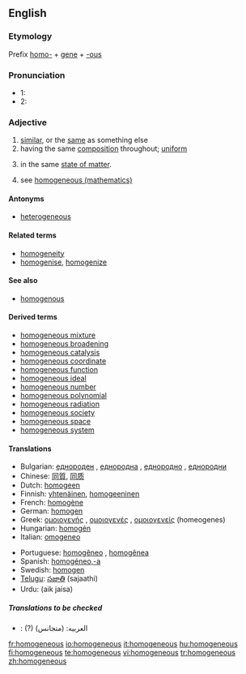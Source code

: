 ==English==

===Etymology===
Prefix [[homo-]] + [[gene]] + [[-ous]]

===Pronunciation===
* 1: {{IPA|/ho.məˈdʒi.ni.əs/}}
* 2: {{IPA|/həˈmɑ.dʒɪ.nəs/}}
*: {{audio|en-us-homogeneous.ogg|Audio (US)}}
*: {{audio|en-uk-homogeneous.ogg|Audio (UK)}}

===Adjective===
{{en-adj|-}}

# [[similar]], or the [[same]] as something else
# having the same [[composition]] throughout; [[uniform]]
# {{chemistry}} in the same [[state of matter]].
# {{mathematics}} see [[w:homogeneous (mathematics)|homogeneous (mathematics)]]

====Antonyms====
* [[heterogeneous]]

====Related terms====
* [[homogeneity]]
* [[homogenise]], [[homogenize]]

====See also====
* [[homogenous]]

====Derived terms====
* [[homogeneous mixture]]
* [[homogeneous broadening]]
* [[homogeneous catalysis]]
* [[homogeneous coordinate]]
* [[homogeneous function]]
* [[homogeneous ideal]]
* [[homogeneous number]]
* [[homogeneous polynomial]]
* [[homogeneous radiation]]
* [[homogeneous society]]
* [[homogeneous space]]
* [[homogeneous system]]

====Translations====
{{top}}
* Bulgarian: [[еднороден]] {{m}}, [[еднородна]] {{f}}, [[еднородно]] {{n}}, [[еднородни]] {{p}}
* Chinese: [[同質]], [[同质]]
* Dutch: [[homogeen]]
* Finnish: [[yhtenäinen]], [[homogeeninen]]
* French: [[homogène]]
* German: [[homogen#German|homogen]]
* Greek: [[ομοιογενής]] {{m|f}}, [[ομοιογενές]] {{n}}, [[ομοιογενείς]] {{p}} (homeogenes)
* Hungarian: [[homogén]]
* Italian: [[omogeneo]]
{{mid}}
* Portuguese: [[homogêneo]] {{m}}, [[homogênea]] {{f}}
* Spanish: [[homogéneo,-a]]
* Swedish: [[homogen#Swedish|homogen]]
* [[Telugu]]: [[సజాతి]] (sajaathi)
* Urdu: (aik jaisa)
{{bottom}}

=====Translations to be checked=====
* {{ttbc|Arabic}}: (?) العربيه: (متجانس)

[[fr:homogeneous]]
[[io:homogeneous]]
[[it:homogeneous]]
[[hu:homogeneous]]
[[fi:homogeneous]]
[[te:homogeneous]]
[[vi:homogeneous]]
[[tr:homogeneous]]
[[zh:homogeneous]]